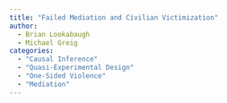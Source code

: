```yaml
---
title: "Failed Mediation and Civilian Victimization"
author:
  - Brian Lookabaugh
  - Michael Greig
categories:
  - "Causal Inference"
  - "Quasi-Experimental Design"
  - "One-Sided Violence"
  - "Mediation"
---
```

